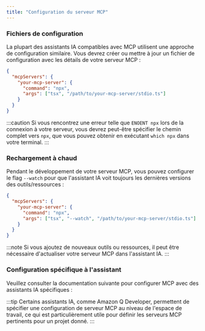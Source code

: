 ```yaml
---
title: "Configuration du serveur MCP"
---
```




### Fichiers de configuration

La plupart des assistants IA compatibles avec MCP utilisent une approche de configuration similaire. Vous devrez créer ou mettre à jour un fichier de configuration avec les détails de votre serveur MCP :

```json
{
  "mcpServers": {
    "your-mcp-server": {
      "command": "npx",
      "args": ["tsx", "/path/to/your-mcp-server/stdio.ts"]
    }
  }
}
```

:::caution
Si vous rencontrez une erreur telle que `ENOENT npx` lors de la connexion à votre serveur, vous devrez peut-être spécifier le chemin complet vers `npx`, que vous pouvez obtenir en exécutant `which npx` dans votre terminal.
:::

### Rechargement à chaud

Pendant le développement de votre serveur MCP, vous pouvez configurer le flag `--watch` pour que l'assistant IA voit toujours les dernières versions des outils/ressources :

```json {5}
{
  "mcpServers": {
    "your-mcp-server": {
      "command": "npx",
      "args": ["tsx", "--watch", "/path/to/your-mcp-server/stdio.ts"]
    }
  }
}
```

:::note
Si vous ajoutez de nouveaux outils ou ressources, il peut être nécessaire d'actualiser votre serveur MCP dans l'assistant IA.
:::

### Configuration spécifique à l'assistant

Veuillez consulter la documentation suivante pour configurer MCP avec des assistants IA spécifiques :


<Snippet name="mcp/assistant-docs" />

:::tip
Certains assistants IA, comme Amazon Q Developer, permettent de spécifier une configuration de serveur MCP au niveau de l'espace de travail, ce qui est particulièrement utile pour définir les serveurs MCP pertinents pour un projet donné.
:::